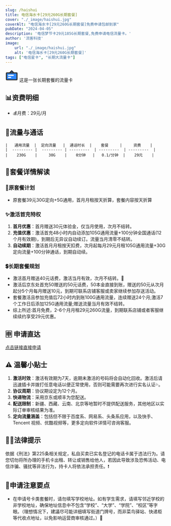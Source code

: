 ```yaml
---
slug: /haishui
title: 电信海水卡[29元260G长期套餐]
cover: "./_image/haishui.jpg"
coverAlt: "电信海水卡[29元260G长期套餐]免费申请包邮到家"
pubDate: "2024-04-05"
description: '电信梦节卡29元185G长期套餐,免费申请电信流量卡。'
author: '流客科技'
image:
    url: "./_image/haishui.jpg"
    alt: '电信海水卡[29元260G长期套餐]'
tags: ["电信星卡", "长期大流量卡"]
---
```



<div class="bg-yellow-500 rounded-lg p-1 text-xl flex justify-start items-center pl-5 gap-3 my-5">
    <svg width="40" height="40" viewBox="0 0 48 48" fill="none" xmlns="http://www.w3.org/2000/svg"><rect x="4" y="15" width="40" height="26" rx="2" fill="#2F88FF" stroke="#333" stroke-width="4" stroke-linejoin="round"/><path d="M24 7L16 15H32L24 7Z" fill="#2F88FF" stroke="#333" stroke-width="4" stroke-linecap="round" stroke-linejoin="round"/><path d="M12 24H30" stroke="#FFF" stroke-width="4" stroke-linecap="round" stroke-linejoin="round"/><path d="M12 32H20" stroke="#FFF" stroke-width="4" stroke-linecap="round" stroke-linejoin="round"/></svg>
    <span>这是一张长期套餐的流量卡</span>
</div>


## 📊资费明细

- 💰月费：29元/月

## 🚀流量与通话

```
|   通用流量  |  定向流量   |  通话时长  |    套餐     |     资费    |
|  --------- |  --------- | ---------  | ---------  | ---------  |
|    230G    |     30G    |    0分钟   |   0.1/分钟  |    29元    |
```

## 🎁套餐详情解读
### 📡原套餐计划
- 原套餐39元30G定向+5G通用，首月月租按天折算，套餐内容按天折算

### ✨激活首充特权
1. **首月优惠**：首月赠送30元体验金，仅当月使用，次月不结转。
2. **充值优惠**：激活首充48小时内自动添加105G通用流量+100分钟全国通话(12个月有效期)，到期后无异议自动续订。流量当月清零不结转。
3. **自动续期**：激活首月月租按天扣费，次月起每月29元月租105G通用流量+30G定向流量+100分钟通话，到期自动续。

### 💲长期套餐规划
- 激活首月赠送40元话费，激活当月有效，次月不结转。🎈
- 激活后京东处首充50赠送的50元话费，50本金直接到账，赠送的50元从次月起分5个月每月赠送10元，到期可联系店铺客服或卖家继续参加存送活动。
- 套餐激活且参加充值后72小时内到账100G通用流量，连续赠送24个月;激活7个工作日后添加125G通用流量;赠送流量当月有效不结转。
- 综上所述:首月免费，2-6个月月租29元260G流量，到期联系店铺或者客服继续续约享受29元优惠。

## 🈸 申请直达
[点击链接直接申请](https://haokawx.lot-ml.com/h5order/index?pudiD=540&userid=108186)

## ⚠️ 温馨小贴士
1. **激活时效**：激活有效期为7天，逾期未激活的号码将会自动化回收。激活后请迅速插卡并拨打任意电话以便正常使用，否则可能需要再次进行实名认证💦。
2. **协议周期**：协议期设定为12个月。
3. **快递物流**：采用京东或顺丰为您配送。
4. **配送限制**：新疆、西藏、云南、北京等地暂时不提供配送服务，其他地区以实际订单审核结果为准。
5. **定向流量涵盖**：包括但不限于百度系、网易系、头条系应用，以及快手、 Tencent 视频、优酷视频等，更多定向软件详情可咨询客服。

## 👮‍♂️法律提示
依据《刑法》第225条相关规定，私自买卖已实名登记的电话卡属于违法行为。请您切勿将所办理的手机卡出租、转让或销售给他人，若因此导致涉及恐怖活动、电信诈骗、骚扰等非法行为，持卡人将依法承担责任。❗️

## 📝申请注意要点
- 在申请号卡类套餐时，请勿填写学校地址。如有学生需求，请填写邻近学校的非学校地址，确保地址信息中不包含“学校”、“大学”、“学院”、“校区”等字眼。（理想情况下，建議尽可能详细填写街道门牌号，而非菜鸟驿站、快递柜等代收点地址，以免影响运营商审核通过。）📍

